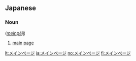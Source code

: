 ==Japanese==

===Noun===
{{infl|ja|noun}} (''[[meinpêji]]'')

# [[main]] [[page]]

[[lt:メインページ]]
[[ja:メインページ]]
[[no:メインページ]]
[[fi:メインページ]]